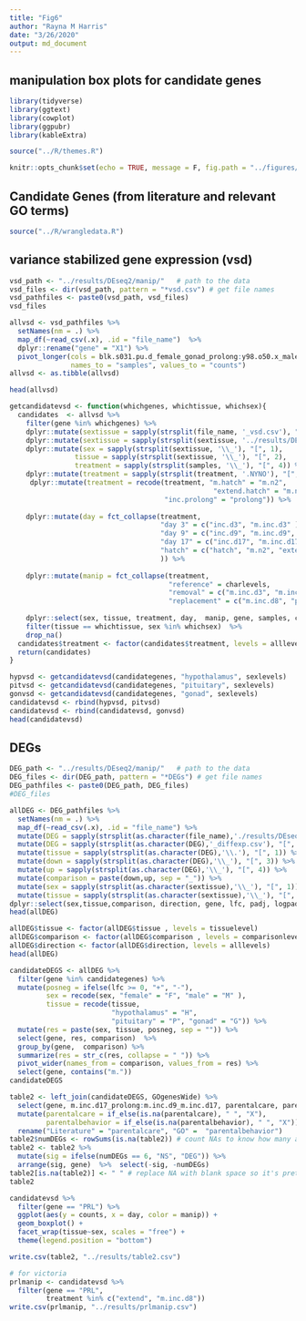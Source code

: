 ```yaml
---
title: "Fig6"
author: "Rayna M Harris"
date: "3/26/2020"
output: md_document
---
```


## manipulation box plots for candidate genes

```r
library(tidyverse)
library(ggtext)
library(cowplot)
library(ggpubr)
library(kableExtra)

source("../R/themes.R")

knitr::opts_chunk$set(echo = TRUE, message = F, fig.path = "../figures/")
```


## Candidate Genes (from literature and relevant GO terms) 

```r
source("../R/wrangledata.R")
```


## variance stabilized gene expression  (vsd)

```r
vsd_path <- "../results/DEseq2/manip/"   # path to the data
vsd_files <- dir(vsd_path, pattern = "*vsd.csv") # get file names
vsd_pathfiles <- paste0(vsd_path, vsd_files)
vsd_files

allvsd <- vsd_pathfiles %>%
  setNames(nm = .) %>% 
  map_df(~read_csv(.x), .id = "file_name")  %>% 
  dplyr::rename("gene" = "X1") %>% 
  pivot_longer(cols = blk.s031.pu.d_female_gonad_prolong:y98.o50.x_male_pituitary_inc.d3, 
               names_to = "samples", values_to = "counts") 
allvsd <- as.tibble(allvsd)

head(allvsd)

getcandidatevsd <- function(whichgenes, whichtissue, whichsex){
  candidates  <- allvsd %>%
    filter(gene %in% whichgenes) %>%
    dplyr::mutate(sextissue = sapply(strsplit(file_name, '_vsd.csv'), "[", 1)) %>%
    dplyr::mutate(sextissue = sapply(strsplit(sextissue, '../results/DEseq2/manip/'), "[", 2)) %>%
    dplyr::mutate(sex = sapply(strsplit(sextissue, '\\_'), "[", 1),
                tissue = sapply(strsplit(sextissue, '\\_'), "[", 2),
                treatment = sapply(strsplit(samples, '\\_'), "[", 4)) %>%
    dplyr::mutate(treatment = sapply(strsplit(treatment, '.NYNO'), "[", 1)) %>%
     dplyr::mutate(treatment = recode(treatment, "m.hatch" = "m.n2",
                                                  "extend.hatch" = "m.n2",
                                      "inc.prolong" = "prolong")) %>%
    
    dplyr::mutate(day = fct_collapse(treatment,
                                     "day 3" = c("inc.d3", "m.inc.d3" ),
                                     "day 9" = c("inc.d9", "m.inc.d9", "m.inc.d8"  ),
                                     "day 17" = c("inc.d17", "m.inc.d17", "prolong"  ),
                                     "hatch" = c("hatch", "m.n2", "extend"  )
                                     )) %>%
    
    dplyr::mutate(manip = fct_collapse(treatment,
                                       "reference" = charlevels,
                                       "removal" = c("m.inc.d3", "m.inc.d9", "m.inc.d17","m.n2"),
                                       "replacement" = c("m.inc.d8", "prolong", "extend"))) %>%
    
    dplyr::select(sex, tissue, treatment, day,  manip, gene, samples, counts) %>%
    filter(tissue == whichtissue, sex %in% whichsex)  %>%
    drop_na()
  candidates$treatment <- factor(candidates$treatment, levels = alllevels)
  return(candidates)
}

hypvsd <- getcandidatevsd(candidategenes, "hypothalamus", sexlevels)
pitvsd <- getcandidatevsd(candidategenes, "pituitary", sexlevels)
gonvsd <- getcandidatevsd(candidategenes, "gonad", sexlevels)
candidatevsd <- rbind(hypvsd, pitvsd)
candidatevsd <- rbind(candidatevsd, gonvsd)
head(candidatevsd)
```


## DEGs

```r
DEG_path <- "../results/DEseq2/manip/"   # path to the data
DEG_files <- dir(DEG_path, pattern = "*DEGs") # get file names
DEG_pathfiles <- paste0(DEG_path, DEG_files)
#DEG_files

allDEG <- DEG_pathfiles %>%
  setNames(nm = .) %>% 
  map_df(~read_csv(.x), .id = "file_name") %>% 
  mutate(DEG = sapply(strsplit(as.character(file_name),'./results/DEseq2/manip/'), "[", 2))  %>% 
  mutate(DEG = sapply(strsplit(as.character(DEG),'_diffexp.csv'), "[", 1))  %>% 
  mutate(tissue = sapply(strsplit(as.character(DEG),'\\.'), "[", 1)) %>%
  mutate(down = sapply(strsplit(as.character(DEG),'\\_'), "[", 3)) %>%
  mutate(up = sapply(strsplit(as.character(DEG),'\\_'), "[", 4)) %>%
  mutate(comparison = paste(down,up, sep = "_")) %>%
  mutate(sex = sapply(strsplit(as.character(sextissue),'\\_'), "[", 1)) %>%
  mutate(tissue = sapply(strsplit(as.character(sextissue),'\\_'), "[", 2)) %>%
dplyr::select(sex,tissue,comparison, direction, gene, lfc, padj, logpadj) 
head(allDEG)

allDEG$tissue <- factor(allDEG$tissue , levels = tissuelevel)
allDEG$comparison <- factor(allDEG$comparison , levels = comparisonlevels)
allDEG$direction <- factor(allDEG$direction, levels = alllevels)
head(allDEG)

candidateDEGS <- allDEG %>%
  filter(gene %in% candidategenes) %>%
  mutate(posneg = ifelse(lfc >= 0, "+", "-"),
         sex = recode(sex, "female" = "F", "male" = "M" ),
         tissue = recode(tissue, 
                         "hypothalamus" = "H",
                         "pituitary" = "P", "gonad" = "G")) %>%
  mutate(res = paste(sex, tissue, posneg, sep = "")) %>%
  select(gene, res, comparison)  %>%
  group_by(gene,  comparison) %>%
  summarize(res = str_c(res, collapse = " ")) %>%
  pivot_wider(names_from = comparison, values_from = res) %>%
  select(gene, contains("m.")) 
candidateDEGS

table2 <- left_join(candidateDEGS, GOgenesWide) %>%
  select(gene, m.inc.d17_prolong:m.inc.d9_m.inc.d17, parentalcare, parentalbehavior, NCBI) %>%
  mutate(parentalcare = if_else(is.na(parentalcare), " ", "X"),
         parentalbehavior = if_else(is.na(parentalbehavior), " ", "X")) %>%
  rename("Literature" = "parentalcare", "GO" =  "parentalbehavior")
table2$numDEGs <- rowSums(is.na(table2)) # count NAs to know how many are NS
table2 <- table2 %>% 
  mutate(sig = ifelse(numDEGs == 6, "NS", "DEG")) %>% 
  arrange(sig, gene)  %>%  select(-sig, -numDEGs)
table2[is.na(table2)] <- " " # replace NA with blank space so it's pretty
table2
```


```r
candidatevsd %>%
  filter(gene == "PRL") %>%
  ggplot(aes(y = counts, x = day, color = manip)) +
  geom_boxplot() +
  facet_wrap(tissue~sex, scales = "free") +
  theme(legend.position = "bottom") 
```



```r
write.csv(table2, "../results/table2.csv")

# for victoria
prlmanip <- candidatevsd %>%
  filter(gene == "PRL", 
         treatment %in% c("extend", "m.inc.d8"))
write.csv(prlmanip, "../results/prlmanip.csv")
```